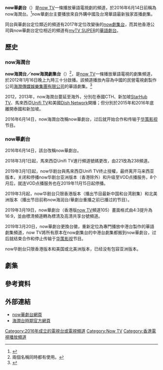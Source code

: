 {{lowercase}}
{{Distinguish|華語劇台}}
{{TV channel}}
{{頻道資訊
| 頻道名稱         = now華劇台<br />{{lang|en|now Chinese Drama Channel}}
| 頻道圖片檔案     = File:Now華劇台_logo.png
| 頻道圖片尺寸     = 200 px
| 頻道圖片名稱     = 
| 所屬國家或地區   = {{HK}}
| 總部所在         = {{HK}}
| 播放地區         = [[香港|香港]]、[[美國|美國]]
| 開播日期         = 2012年1月16日（now海润台）<br />2016年6月14日（now華劇台）
| 頻道語言         = 華語
| 停播日期         = 2015年（泰国）<br />2016年底（新加坡）<br />2019年3月1日（馬來西亞）
| 頻道類別         = 華語劇集
| 視頻格式         = 16:9 [[1080i|1080i]]<small>（高清用户）</small><br />16:9 [[576i|576i]]<small>（其他用户）</small>
| 收視率           = 
| 收視率調查時間   = 
| 收視率資料來源   = 
| 頻道口號         = 
| 擁有者           = [[now_TV|now TV]]
| 持股者           = 
| 前頻道名稱       = now海潤台
| 被取代名稱       = now華劇台
| 集團同類頻道     = 
| 重播服務頻道     = 
| 頻道官方網站     = 
| 寬頻電視供應商01 = {{HK}} [[now_TV|now TV]]
| 寬頻電視頻道數01 = 105頻道
| 衛星電視供應商01 = {{USA}} [[w:Dish_Network|Dish Network]]
| 衛星電視頻道數01 = 9942频道
}}

'''now華劇台'''（{{lang|en|'''Chinese Drama Channel'''}}）是[[now_TV|now TV]]一條播放華語電視劇的頻道，於2016年6月14日前稱為now海潤台。<ref>{{Cite web |url=https://www.youtube.com/watch?v=3Qdr0-S629E |title=now華劇台宣傳片段 |accessdate=2016-06-11 |archive-date=2019-02-17 |archive-url=https://web.archive.org/web/20190217103246/https://www.youtube.com/watch?v=3Qdr0-S629E |dead-url=no }}</ref>now華劇台主要播放來自外購中國及台灣華語最新独家首播劇集。

同台與華劇台定位類近的頻道有2017年定位改變後的[[now劇集台|now劇集台]]，而其他香港公司與now華劇台定位相近的頻道有[[myTV_SUPER|myTV SUPER]]的[[華語劇台|華語劇台]]。

==歷史==

===now海潤台===
'''now海潤台／now海潤劇集台'''（{{lang|en|'''now Hairun'''}}）<ref>兩個名稱同時都有使用。</ref>，是[[now_TV|now TV]]一條播放華語電視的劇集頻道，於2012年1月16日晚上九時三十分啟播。該頻道播放內容為中國的民營電視劇製作公司[[海润影视|海潤傳媒娛樂集團有限公司]]的華語劇集。<ref>{{cite news |url=http://ent.sina.com.cn/c/2012-01-16/05433534080.shtml |title=now海润电视台正式落户香港开播 |work=新浪娛樂 |date=2012-01-16 |accessdate=2012-01-18 |archive-date=2012-01-19 |archive-url=https://web.archive.org/web/20120119065750/http://ent.sina.com.cn/c/2012-01-16/05433534080.shtml |dead-url=no }}</ref>

2012，2013年，now海潤台蔓延至海外，分別在泰國CTH、新加坡[[StarHub_TV|StarHub TV]]、馬來西亞[[Unifi_TV|Unifi TV]]和美國[[Dish_Network|Dish Network]]開播；但分別於2015年和2016年底離開泰國和新加坡。

2016年6月14日，now海潤台改稱now華劇台，过后就开始合作和传输于[[华策影视|华策影视]]节目。

===now華劇台===
2016年6月14日，該台改稱now華劇台。

2018年3月1日起，馬來西亞Unifi TV進行頻道號碼更改，由221改為238頻道。

2019年3月1日起，now华剧台與馬來西亞Unifi TV终止授權，最终离开马来西亚版本，关闭和停播now华剧台亚洲版本（香港除外）和升级至VOD点播服务，8个月后，就连VOD点播服务也在2019年11月15日起停播。

2019年3月起，now华剧台只限香港版本（播出节目最新中国和台湾剧集）和北美洲版本（播出节目前称now海润台/華劇台重播之前已播过的节目）。

2019年3月19日，now華劇台（香港版[[now_TV|now TV]]頻道105）畫面格式由4:3提升為16:9，並由標清頻道轉為標清及高清共享台號頻道。

2019年3月20日，now華劇台更換台徽，重新定位為專門播放中港台製作的華語劇集頻道，now TV將所有原本在now劇集台的中港台劇集都搬到now華劇台，过后就结束合作和停止传输于[[华策影视|华策影视]]节目。

now华剧台只限香港版本和美国或北美洲版本，已经没有包容亚洲版本。

==劇集==
{{main|Now寬頻電視外購劇集列表|Now寬頻電視外購劇集列表#now海潤台 / now華劇台}}

== 參考資料 ==
{{reflist}}

== 外部連結 ==
*[http://nowtv.now.com/channel/105 now華劇台網頁]{{Wayback|url=http://nowtv.now.com/channel/105 |date=20160621111132 }}
* [http://nowtv.now.com/now-hairun 海潤台時期官方網頁]{{Wayback|url=http://nowtv.now.com/now-hairun |date=20120213221649 }}

{{Now寬頻電視頻道}}

[[Category:2016年成立的電視台或電視頻道|Category:2016年成立的電視台或電視頻道]]
[[Category:Now_TV|Category:Now TV]]
[[Category:香港電視播放頻道|Category:香港電視播放頻道]]